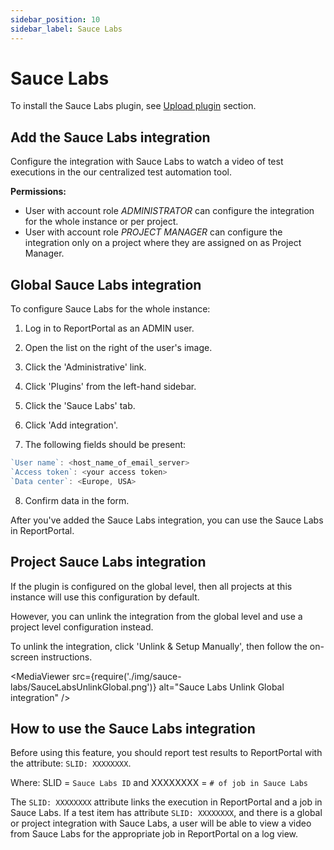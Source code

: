 ```yaml
---
sidebar_position: 10
sidebar_label: Sauce Labs
---
```


# Sauce Labs

To install the Sauce Labs plugin, see [Upload plugin](/plugins/ManagePlugins#upload-plugin) section.

## Add the Sauce Labs integration

Configure the integration with Sauce Labs to watch a video of test executions in the our centralized test automation tool.


**Permissions:**

- User with account role *ADMINISTRATOR* can configure the integration for the whole instance or per project.
- User with account role *PROJECT MANAGER* can configure the integration only on a project where they are assigned on as Project Manager.

## Global Sauce Labs integration

To configure Sauce Labs for the whole instance:

1. Log in to ReportPortal as an ADMIN user.

2. Open the list on the right of the user's image.

3. Click the 'Administrative' link.

4. Click 'Plugins' from the left-hand sidebar.

5. Click the 'Sauce Labs' tab.

6. Click 'Add integration'.

7. The following fields should be present:

  ```javascript 
  `User name`: <host_name_of_email_server>
  `Access token`: <your access token>
  `Data center`: <Europe, USA>
  ```

8. Confirm data in the form.

After you've added the Sauce Labs integration, you can use the Sauce Labs in ReportPortal.

## Project Sauce Labs integration

If the plugin is configured on the global level, then all projects at this instance will use this configuration by default.

However, you can unlink the integration from the global level and use a project level configuration instead.

To unlink the integration, click 'Unlink & Setup Manually', then follow the on-screen instructions.

<MediaViewer src={require('./img/sauce-labs/SauceLabsUnlinkGlobal.png')} alt="Sauce Labs Unlink Global integration" />

## How to use the Sauce Labs integration

Before using this feature, you should report test results to ReportPortal with the attribute: `SLID: XXXXXXXX`.

Where: SLID = `Sauce Labs ID` and XXXXXXXX = `# of job in Sauce Labs`

The `SLID: XXXXXXXX` attribute links the execution in ReportPortal and a job in Sauce Labs. If a test item has attribute `SLID: XXXXXXXX`, and there is a global or project integration with Sauce Labs, a user will be able to view a video from Sauce Labs for the appropriate job in ReportPortal on a log view.

<MediaViewer src="https://youtu.be/RQAxGz6koh0" alt="How to use Sauce Labs Integration with our centralized test automation tool" type="video" />
